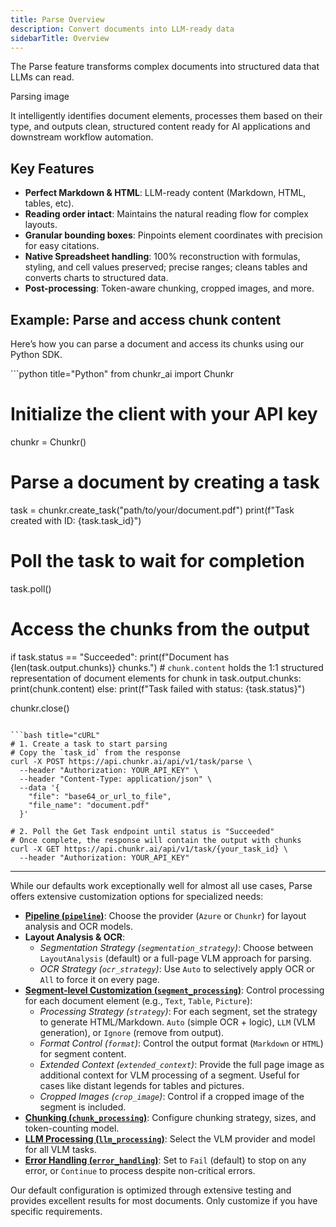```yaml
---
title: Parse Overview
description: Convert documents into LLM-ready data
sidebarTitle: Overview
---
```


The Parse feature transforms complex documents into structured data that LLMs can read.

<Frame>Parsing image</Frame>

It intelligently identifies document elements, processes them based on their type, and outputs clean, structured content ready for AI applications and downstream workflow automation.

## Key Features

- **Perfect Markdown & HTML**: LLM-ready content (Markdown, HTML, tables, etc).
- **Reading order intact**: Maintains the natural reading flow for complex layouts.
- **Granular bounding boxes**: Pinpoints element coordinates with precision for easy citations.
- **Native Spreadsheet handling**: 100% reconstruction with formulas, styling, and cell values preserved; precise ranges; cleans tables and converts charts to structured data.
- **Post-processing**: Token-aware chunking, cropped images, and more.

## Example: Parse and access chunk content

Here’s how you can parse a document and access its chunks using our Python SDK.

<CodeGroup>
```python title="Python"
from chunkr_ai import Chunkr

# Initialize the client with your API key

chunkr = Chunkr()

# Parse a document by creating a task

task = chunkr.create_task("path/to/your/document.pdf")
print(f"Task created with ID: {task.task_id}")

# Poll the task to wait for completion

task.poll()

# Access the chunks from the output

if task.status == "Succeeded":
print(f"Document has {len(task.output.chunks)} chunks.") # `chunk.content` holds the 1:1 structured representation of document elements
for chunk in task.output.chunks:
print(chunk.content)
else:
print(f"Task failed with status: {task.status}")

chunkr.close()

````

```bash title="cURL"
# 1. Create a task to start parsing
# Copy the `task_id` from the response
curl -X POST https://api.chunkr.ai/api/v1/task/parse \
  --header "Authorization: YOUR_API_KEY" \
  --header "Content-Type: application/json" \
  --data '{
    "file": "base64_or_url_to_file",
    "file_name": "document.pdf"
  }'

# 2. Poll the Get Task endpoint until status is "Succeeded"
# Once complete, the response will contain the output with chunks
curl -X GET https://api.chunkr.ai/api/v1/task/{your_task_id} \
  --header "Authorization: YOUR_API_KEY"
````

</CodeGroup>

---

<Accordion title="Advanced Configuration">

While our defaults work exceptionally well for almost all use cases, Parse offers extensive customization options for specialized needs:

- **[Pipeline (`pipeline`)](/docs/features/pipeline)**: Choose the provider (`Azure` or `Chunkr`) for layout analysis and OCR models.
- **Layout Analysis & OCR**:
  - _Segmentation Strategy (`segmentation_strategy`)_: Choose between `LayoutAnalysis` (default) or a full-page VLM approach for parsing.
  - _OCR Strategy (`ocr_strategy`)_: Use `Auto` to selectively apply OCR or `All` to force it on every page.
- **[Segment-level Customization (`segment_processing`)](/docs/features/segment-processing)**: Control processing for each document element (e.g., `Text`, `Table`, `Picture`):
  - _Processing Strategy (`strategy`)_: For each segment, set the strategy to generate HTML/Markdown. `Auto` (simple OCR + logic), `LLM` (VLM generation), or `Ignore` (remove from output).
  - _Format Control (`format`)_: Control the output format (`Markdown` or `HTML`) for segment content.
  - _Extended Context (`extended_context`)_: Provide the full page image as additional context for VLM processing of a segment. Useful for cases like distant legends for tables and pictures.
  - _Cropped Images (`crop_image`)_: Control if a cropped image of the segment is included.
- **[Chunking (`chunk_processing`)](/docs/features/chunking)**: Configure chunking strategy, sizes, and token-counting model.
- **[LLM Processing (`llm_processing`)](/docs/features/llm-processing)**: Select the VLM provider and model for all VLM tasks.
- **[Error Handling (`error_handling`)](/docs/features/error-handling)**: Set to `Fail` (default) to stop on any error, or `Continue` to process despite non-critical errors.

<Note>
  Our default configuration is optimized through extensive testing and provides
  excellent results for most documents. Only customize if you have specific
  requirements.
</Note>

</Accordion>

